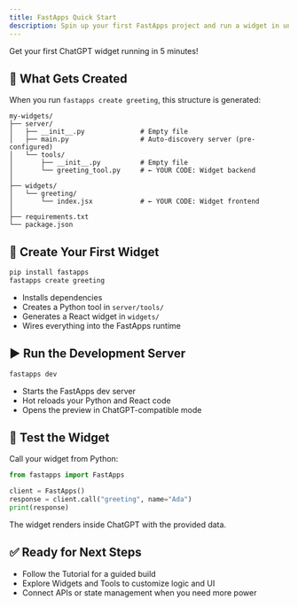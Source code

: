 ```yaml
---
title: FastApps Quick Start
description: Spin up your first FastApps project and run a widget in under five minutes.
---
```


Get your first ChatGPT widget running in 5 minutes!

## 📁 What Gets Created

When you run `fastapps create greeting`, this structure is generated:

```
my-widgets/
├── server/
│   ├── __init__.py              # Empty file
│   ├── main.py                  # Auto-discovery server (pre-configured)
│   └── tools/
│       ├── __init__.py          # Empty file
│       └── greeting_tool.py     # ← YOUR CODE: Widget backend
│
├── widgets/
│   └── greeting/
│       └── index.jsx            # ← YOUR CODE: Widget frontend
│
├── requirements.txt
└── package.json
```

## 🚀 Create Your First Widget

```bash
pip install fastapps
fastapps create greeting
```

- Installs dependencies
- Creates a Python tool in `server/tools/`
- Generates a React widget in `widgets/`
- Wires everything into the FastApps runtime

## ▶️ Run the Development Server

```bash
fastapps dev
```

- Starts the FastApps dev server
- Hot reloads your Python and React code
- Opens the preview in ChatGPT-compatible mode

## 🧪 Test the Widget

Call your widget from Python:

```python
from fastapps import FastApps

client = FastApps()
response = client.call("greeting", name="Ada")
print(response)
```

The widget renders inside ChatGPT with the provided data.

## ✅ Ready for Next Steps

- Follow the Tutorial for a guided build
- Explore Widgets and Tools to customize logic and UI
- Connect APIs or state management when you need more power
